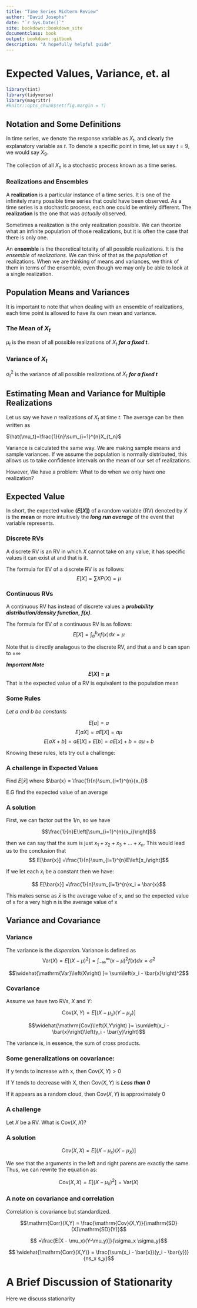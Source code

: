 ```yaml
---
title: "Time Series Midterm Review"
author: "David Josephs"
date: "`r Sys.Date()`"
site: bookdown::bookdown_site
documentclass: book
output: bookdown::gitbook
description: "A hopefully helpful guide"
---
```



<!--chapter:end:index.Rmd-->

# Expected Values, Variance, et. al {#Expectation}

```r
library(tint)
library(tidyverse)
library(magrittr)
#knitr::opts_chunk$set(fig.margin = T)
```

## Notation and Some Definitions 

In time series, we denote the response variable as $X_t$, and clearly the explanatory variable as $t$. 
To denote a specific point in time, let us say $t = 9$, we would say $X_9$.

The collection of all $X_n$ is a stochastic process known as a time series.

### Realizations and Ensembles 

A **realization** is a particular instance of a time series. It is one of the infinitely many possible time series that could have been observed. As a time series is a stochastic process, each one could be entirely different. The **realization** Is the one that was *actually* observed.

Sometimes a realization is the only realization possible. We can theorize what an infinite population of those realizations, but it is often the case that there is only one.

An **ensemble** is the theoretical totality of all possible realizations. It is the *ensemble* of *realizations*. We can think of that as the *population* of realizations. When we are thinking of means and variances, we think of them in terms of the ensemble, even though we may only be able to look at a single realization.

## Population Means and Variances 

It is important to note that when dealing with an ensemble of realizations, each time point is allowed to have its own mean and variance.

### The Mean of $X_t$ 

$\mu_t$ is the mean of all possible realizations of $X_t$ ***for a fixed t***.


### Variance of $X_t$ 

${\sigma_t}^{2}$ is the variance of all possible realizations of $X_t$ ***for a fixed t***

## Estimating Mean and Variance for Multiple Realizations 


Let us say we have $n$ realizations of $X_t$ at time $t$. The average can be then written as

$\hat{\mu_t}=\frac{1}{n}\sum_{i=1}^{n}X_{t_n}$

Variance is calculated the same way. We are making sample means and sample variances. 
If we assume the population is normally distributed, this allows us to take confidence intervals on the mean of our set of realizations.

However, We have a problem: What to do when we only have one realization?

## Expected Value

In short, the expected value **$(E[X])$** of a random variable (RV) denoted by $X$ is the **mean** or more intuitively the ***long run average*** of the event that variable represents.

### Discrete RVs

A discrete RV is an RV in which $X$ cannot take on any value, it has specific values it can exist at and that is it.

The formula for EV of a discrete RV is as follows:
$$E\left[X\right] = \sum X P\left(X\right) = \mu$$

### Continuous RVs

A continuous RV has instead of discrete values a ***probability distribution/density function, $f(x)$***.

The formula for EV of a continuous RV is as follows:
$$E\left[X\right] = \int_{a}^{b} xf\left(x\right)dx = \mu$$

Note that is directly analagous to the discrete RV, and that a and b can span to $\pm\infty$


***Important Note***
**$$E\left[X\right] = \mu$$**
That is the expected value of a RV is equivalent to the population mean

### Some Rules

*Let a and b be constants*

$$E\left[a\right] = a$$ 
$$E[aX] = aE[X] = a\mu$$
$$E[aX + b] = aE[X] + E[b] = aE[x] + b = a\mu+b$$

Knowing these rules, lets try out a challenge:


### A challenge in Expected Values

Find $E[\bar{x}]$ where $\bar{x} = \frac{1}{n}\sum_{i=1}^{n}{x_i}$

E.G find the expected value of an average

### A solution

First, we can factor out the 1/n, so we have

$$\frac{1}{n}E\left[\sum_{i=1}^{n}{x_i}\right]$$

then we can say that the sum is just $x_1+x_2+x_3+ ... + x_n$. This would lead us to the conclusion that
$$ E[\bar{x}] =\frac{1}{n}\sum_{i=1}^{n}E\left[x_i\right]$$

If we let each $x_i$ be a constant then we have:

$$ E[\bar{x}] =\frac{1}{n}\sum_{i=1}^{n}x_i = \bar{x}$$

This makes sense as $\bar{x}$ is the average value of x, and so the expected value of x for a very high n is the average value of x


## Variance and Covariance

### Variance

The variance is the *dispersion*. Variance is defined as
$$\mathrm{Var}\left(X\right) = E \left[\left(X-\mu\right)^2\right] = \int_{-\infty}^{\infty} \left(x - \mu\right)^{2}f\left(x\right)dx = \sigma^2$$

$$\widehat{\mathrm{Var}\left(X\right) }= \sum\left(x_i - \bar{x}\right)^2$$

### Covariance

Assume we have two RVs, $X$ and $Y$:

$$\mathrm{Cov}(X,Y) = E\left[\left(X - \mu_x\right)\left(Y - \mu_y\right)\right]$$


$$\widehat{\mathrm{Cov}\left(X,Y\right) }= \sum\left(x_i - \bar{x}\right)\left(y_i - \bar{y}\right)$$

The variance is, in essence, the sum of cross products.

### Some generalizations on covariance:

If y tends to increase with x, then $\mathrm{Cov}(X,Y)>0$


If Y tends to decrease with X, then $\mathrm{Cov}(X,Y)$ is ***Less than 0***

If it appears as a random cloud, then $\mathrm{Cov}(X,Y)$ is approximately 0

### A challenge

Let $X$ be a RV. What is $\mathrm{Cov}(X,X)$?

### A solution

$$\mathrm{Cov}(X,X) = E\left[\left(X - \mu_x\right)\left(X - \mu_X\right)\right]$$

We see that the arguments in the left and right parens are exactly the same. Thus, we can rewrite the equation as:

$$\mathrm{Cov}(X,X) = E \left[\left(X - \mu_x\right)^2\right] = \mathrm{Var}(X) $$


### A note on covariance and correlation

Correlation is covariance but standardized.

$$\mathrm{Corr}(X,Y) = \frac{\mathrm{Cov}(X,Y)}{\mathrm{SD}(X)\mathrm{SD}(Y)}$$

$$ =\frac{E[X - \mu_x)(Y-\mu_y)]}{\sigma_x \sigma_y}$$

$$ \widehat{\mathrm{Corr}(X,Y)} = \frac{\sum(x_i - \bar{x})(y_i - \bar{y})}{ns_x s_y}$$


<!--chapter:end:notes/01-expect.Rmd-->

# A Brief Discussion of Stationarity {#Stationarity}

Here we discuss stationarity

<!--chapter:end:notes/02-stationarity.Rmd-->

